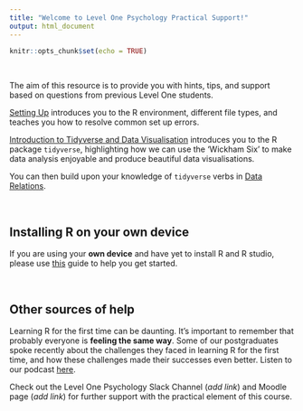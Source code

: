 ```yaml
---
title: "Welcome to Level One Psychology Practical Support!"
output: html_document
---
```


```r
knitr::opts_chunk$set(echo = TRUE)

```

<br>

The aim of this resource is to provide you with hints, tips, and support based on questions from previous Level One students.

[Setting Up](Setting_up.html) introduces you to the R environment, different file types, and teaches you how to resolve common set up errors.

[Introduction to Tidyverse and Data Visualisation](Intro_Tidyverse.html) introduces you to the R package `tidyverse`, highlighting how we can use the 'Wickham Six' to make data analysis enjoyable and produce beautiful data visualisations. 

You can then build upon your knowledge of `tidyverse` verbs in [Data Relations](Data_Relations.html). 

<br>

## Installing R on your own device 

If you are using your **own device** and have yet to install R and R studio, please use [this](https://psyteachr.github.io/hack-your-data/r_instructions.html) guide to help you get started. 

<br>

## Other sources of help 

Learning R for the first time can be daunting. It's important to remember that probably everyone is **feeling the same way**. Some of our postgraduates spoke recently about the challenges they faced in learning R for the first time, and how these challenges made their successes even better. Listen to our podcast [here](https://psyteachr.github.io/hack-your-data/podcast.html). 

Check out the Level One Psychology Slack Channel (*add link*) and Moodle page (*add link*) for further support with the practical element of this course. 

